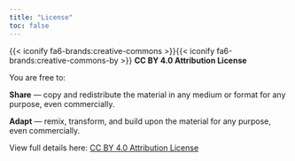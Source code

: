 ```yaml
---
title: "License"
toc: false
---
```


{{< iconify fa6-brands:creative-commons >}}{{< iconify fa6-brands:creative-commons-by >}} **CC BY 4.0 Attribution License**

You are free to:

**Share** — copy and redistribute the material in any medium or format for any purpose, even commercially.

**Adapt** — remix, transform, and build upon the material for any purpose, even commercially.

View full details here: [CC BY 4.0 Attribution License](https://creativecommons.org/licenses/by/4.0/)